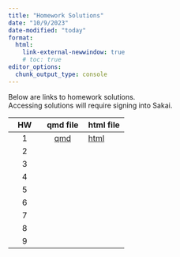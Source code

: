 ```yaml
---
title: "Homework Solutions"
date: "10/9/2023"
date-modified: "today"
format: 
  html:
    link-external-newwindow: true
    # toc: true
editor_options: 
  chunk_output_type: console
---
```


::: callout-note
Below are links to homework solutions.\
Accessing solutions will require signing into Sakai.
:::

| HW  |                                                     qmd file                                                     | html file                                                                                                          |
|:--------:|:-----------:|:-----------|
|  1  | [qmd](https://sakai.ohsu.edu/access/content/group/BSTA-511-1-AA-F23/HW_solutions/HW_1_F23_bsta511_Solutions.qmd) | [html](https://sakai.ohsu.edu/access/content/group/BSTA-511-1-AA-F23/HW_solutions/HW_1_F23_bsta511_Solutions.html) |
|  2  |                                                                                                                  |                                                                                                                    |
|  3  |                                                                                                                  |                                                                                                                    |
|  4  |                                                                                                                  |                                                                                                                    |
|  5  |                                                                                                                  |                                                                                                                    |
|  6  |                                                                                                                  |                                                                                                                    |
|  7  |                                                                                                                  |                                                                                                                    |
|  8  |                                                                                                                  |                                                                                                                    |
|  9  |                                                                                                                  |                                                                                                                    |
